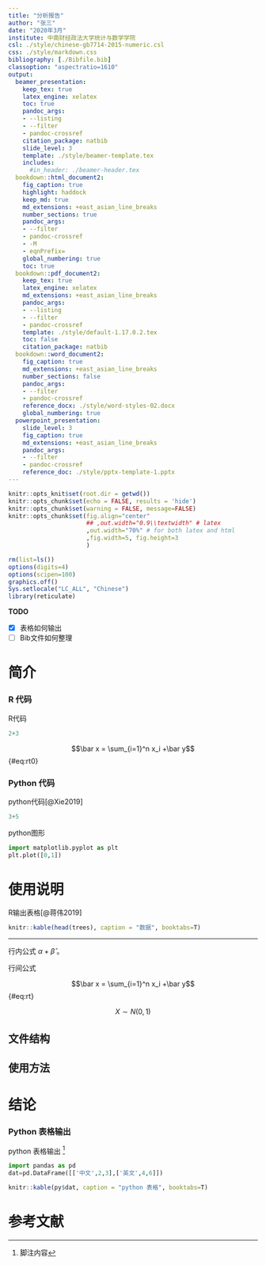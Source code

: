 ```yaml
---
title: "分析报告"
author: "张三"
date: "2020年3月"
institute: 中南财经政法大学统计与数学学院
csl: ./style/chinese-gb7714-2015-numeric.csl
css: ./style/markdown.css
bibliography: [./Bibfile.bib]
classoption: "aspectratio=1610"
output:
  beamer_presentation:
    keep_tex: true
    latex_engine: xelatex
    toc: true
    pandoc_args:
    - --listing
    - --filter
    - pandoc-crossref
    citation_package: natbib
    slide_level: 3
    template: ./style/beamer-template.tex
    includes:
      #in_header: ./beamer-header.tex
  bookdown::html_document2:
    fig_caption: true
    highlight: haddock
    keep_md: true
    md_extensions: +east_asian_line_breaks
    number_sections: true
    pandoc_args:
    - --filter
    - pandoc-crossref
    - -M
    - eqnPrefix=
    global_numbering: true
    toc: true
  bookdown::pdf_document2:
    keep_tex: true
    latex_engine: xelatex
    md_extensions: +east_asian_line_breaks
    pandoc_args:
    - --listing
    - --filter
    - pandoc-crossref
    template: ./style/default-1.17.0.2.tex
    toc: false
    citation_package: natbib
  bookdown::word_document2:
    fig_caption: true
    md_extensions: +east_asian_line_breaks
    number_sections: false  
    pandoc_args:
    - --filter
    - pandoc-crossref
    reference_docx: ./style/word-styles-02.docx
    global_numbering: true
  powerpoint_presentation:
    slide_level: 3
    fig_caption: true
    md_extensions: +east_asian_line_breaks
    pandoc_args:
    - --filter
    - pandoc-crossref
    reference_doc: ./style/pptx-template-1.pptx
---
```


```r
knitr::opts_knit$set(root.dir = getwd())
knitr::opts_chunk$set(echo = FALSE, results = 'hide')
knitr::opts_chunk$set(warning = FALSE, message=FALSE)
knitr::opts_chunk$set(fig.align="center"
                      ## ,out.width="0.9\\textwidth" # latex
                      ,out.width="70%" # for both latex and html
                      ,fig.width=5, fig.height=3
                      )
```

```r
rm(list=ls())
options(digits=4)
options(scipen=100)
graphics.off()
Sys.setlocale("LC_ALL", "Chinese")
library(reticulate)
```

**TODO**

-   [x] 表格如何输出
-   [ ] Bib文件如何整理

# 简介

### R 代码

R代码

```r
2+3
```

$$\bar x = \sum_{i=1}^n x_i +\bar y$${\#eq:rt0}

### Python 代码

python代码[@Xie2019]

```python
3+5
```

python图形

```python
import matplotlib.pyplot as plt
plt.plot([0,1])
```

# 使用说明

R输出表格[@蒋伟2019]

```r
knitr::kable(head(trees), caption = "数据", booktabs=T)
```

------------------------------------------------------------------------

行内公式 $\alpha+\hat{\beta}$ 。

行间公式

$$\bar x = \sum_{i=1}^n x_i +\bar y$${\#eq:rt}

$$X \sim  N(0,1)$$

## 文件结构

## 使用方法

# 结论

### Python 表格输出

python 表格输出 ^[脚注内容]


```python
import pandas as pd
dat=pd.DataFrame([['中文',2,3],['英文',4,6]])
```

```r
knitr::kable(py$dat, caption = "python 表格", booktabs=T)
```

# 参考文献
